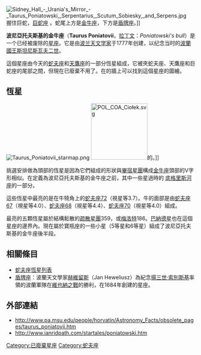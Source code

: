 [[File:Sidney_Hall_-_Urania's_Mirror_-_Taurus_Poniatowski,_Serpentarius,_Scutum_Sobiesky,_and_Serpens.jpg|thumb]]握住巨蛇，[[巨蛇座|巨蛇座]] 。蛇尾上方是[[金牛座|金牛座]]，下方是[[盾牌座|盾牌座]]。]]

'''波尼亞托夫斯基的金牛座'''（'''Taurus Poniatovii'''，[[拉丁文|拉丁文]]：''Poniatowski's bull''）是一个已经被废除的[[星座|星座]]。它是由[[波兰|波兰]][[天文学家|天文学家]]{{tsl|en|Marcin Odlanicki Poczobutt|馬辛·波科佐布特}}于1777年创建，以纪念当时的[[波蘭君主列表|波蘭國王]][[斯坦尼斯瓦夫二世|斯坦尼斯瓦夫二世]]。

這個星座由今天的[[蛇夫座|蛇夫座]]和[[天鷹座|天鷹座]]的一部分恆星組成，它被夾蛇夫座、天鷹座和巨蛇座的尾部之間，但現在已廢棄不用了。在{{link-en|維爾紐斯大學天文臺| Vilnius University Astronomical Observatory}}的牆上可以找到這個星座的圖繪。

== 恆星 ==
[[File:Taurus_Poniatovii_starmap.png|left]]
[[File:POL_COA_Ciołek.svg|150px]]的{{link-en|喬切克軍徽|Ciołek coat of arms}}。]]

挑選安排做為頭部的恆星是因為它們組成的形狀與[[畢宿星團|畢宿星團]]構成[[金牛座|金牛座]]頭部的V字形相似。在定義為波尼亞托夫斯基的金牛座之前，其中一些星過時的 [[底格里斯河座|底格里斯河座]]的一部分。

這些恆星中最亮的是在牛犄角上的[[蛇夫座72|蛇夫座72]]（視星等3.7）。牛的面部是由[[蛇夫座67|蛇夫座67]]（視星等4.0）、[[蛇夫座68|蛇夫座68]]（視星等4.4）、[[蛇夫座70|蛇夫座70]]（視星等4.0）組成。

最亮的五顆恆星屬於結構鬆散的[[疏散星團|疏散星團]]{{link-en|科林德|Collinder catalog}}359，或[[菲利伯特·雅克·梅洛特|梅洛特]]186。[[巴納德星|巴納德星]]也在這個星座的邊界內。現在屬於寶瓶座的一些小星（5等星和6等星）組成了波尼亞托夫斯基的金牛座後半段。

== 相關條目 ==
*[[蛇夫座恆星列表|蛇夫座恆星列表]]
*[[盾牌座|盾牌座]]：波蘭天文學家[[约翰·赫维留|赫維留斯]]（Jan Heweliusz）為紀念[[揚三世·索別斯基|揚三世·索別斯基]]率領的波蘭軍隊在[[維也納之戰|維也納之戰]]的勝利，在1684年創建的星座。

== 外部連結 ==
* http://www.pa.msu.edu/people/horvatin/Astronomy_Facts/obsolete_pages/taurus_poniatovii.htm {{Wayback|url=http://www.pa.msu.edu/people/horvatin/Astronomy_Facts/obsolete_pages/taurus_poniatovii.htm |date=20160409035504 }}
* http://www.ianridpath.com/startales/poniatowski.htm {{Wayback|url=http://www.ianridpath.com/startales/poniatowski.htm |date=20200808052157 }}

[[Category:已廢棄星座|Category:已廢棄星座]]
[[Category:蛇夫座|Category:蛇夫座]]
